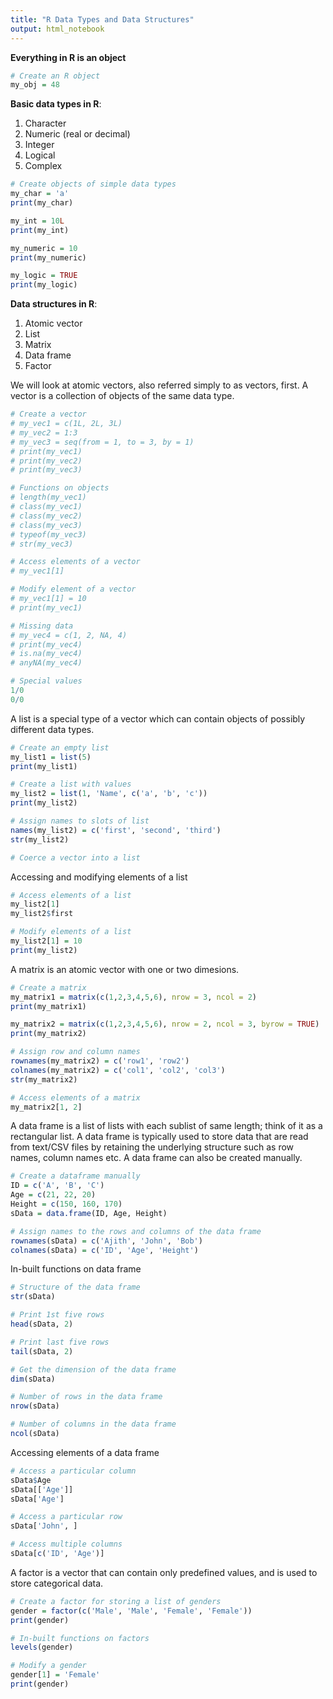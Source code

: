 ```yaml
---
title: "R Data Types and Data Structures"
output: html_notebook
---
```


**Everything in R is an object**

```r
# Create an R object
my_obj = 48
```

**Basic data types in R**:

1. Character
2. Numeric (real or decimal)
3. Integer
4. Logical
5. Complex

```r
# Create objects of simple data types
my_char = 'a'
print(my_char)

my_int = 10L
print(my_int)

my_numeric = 10
print(my_numeric)

my_logic = TRUE
print(my_logic)
```

**Data structures in R**:

1. Atomic vector
2. List
3. Matrix
4. Data frame
5. Factor

We will look at atomic vectors, also referred simply to as vectors, first. A vector is a collection of objects of the same data type.

```r
# Create a vector
# my_vec1 = c(1L, 2L, 3L)
# my_vec2 = 1:3
# my_vec3 = seq(from = 1, to = 3, by = 1)
# print(my_vec1)
# print(my_vec2)
# print(my_vec3)

# Functions on objects
# length(my_vec1)
# class(my_vec1)
# class(my_vec2)
# class(my_vec3)
# typeof(my_vec3)
# str(my_vec3)

# Access elements of a vector
# my_vec1[1]

# Modify element of a vector
# my_vec1[1] = 10
# print(my_vec1)

# Missing data
# my_vec4 = c(1, 2, NA, 4)
# print(my_vec4)
# is.na(my_vec4)
# anyNA(my_vec4)

# Special values
1/0
0/0
```

A list is a special type of a vector which can contain objects of possibly different data types.

```r
# Create an empty list
my_list1 = list(5)
print(my_list1)

# Create a list with values
my_list2 = list(1, 'Name', c('a', 'b', 'c'))
print(my_list2)

# Assign names to slots of list
names(my_list2) = c('first', 'second', 'third')
str(my_list2)

# Coerce a vector into a list
```

Accessing and modifying elements of a list

```r
# Access elements of a list
my_list2[1]
my_list2$first

# Modify elements of a list
my_list2[1] = 10
print(my_list2)
```

A matrix is an atomic vector with one or two dimesions.

```r
# Create a matrix
my_matrix1 = matrix(c(1,2,3,4,5,6), nrow = 3, ncol = 2)
print(my_matrix1)

my_matrix2 = matrix(c(1,2,3,4,5,6), nrow = 2, ncol = 3, byrow = TRUE)
print(my_matrix2)

# Assign row and column names
rownames(my_matrix2) = c('row1', 'row2')
colnames(my_matrix2) = c('col1', 'col2', 'col3')
str(my_matrix2)

# Access elements of a matrix
my_matrix2[1, 2]
```

A data frame is a list of lists with each sublist of same length; think of it as a rectangular list. A data frame is typically used to store data that are read from text/CSV files by retaining the underlying structure such as row names, column names etc. A data frame can also be created manually.

```r
# Create a dataframe manually
ID = c('A', 'B', 'C')
Age = c(21, 22, 20)
Height = c(150, 160, 170)
sData = data.frame(ID, Age, Height)

# Assign names to the rows and columns of the data frame
rownames(sData) = c('Ajith', 'John', 'Bob')
colnames(sData) = c('ID', 'Age', 'Height')
```

In-built functions on data frame

```r
# Structure of the data frame
str(sData) 

# Print 1st five rows
head(sData, 2)

# Print last five rows
tail(sData, 2)

# Get the dimension of the data frame
dim(sData)

# Number of rows in the data frame
nrow(sData)

# Number of columns in the data frame
ncol(sData)
```

Accessing elements of a data frame

```r
# Access a particular column
sData$Age
sData[['Age']]
sData['Age']

# Access a particular row
sData['John', ]

# Access multiple columns
sData[c('ID', 'Age')]
```

A factor is a vector that can contain only predefined values, and is used to store categorical data. 

```r
# Create a factor for storing a list of genders
gender = factor(c('Male', 'Male', 'Female', 'Female'))
print(gender)

# In-built functions on factors
levels(gender)

# Modify a gender
gender[1] = 'Female'
print(gender)
```

